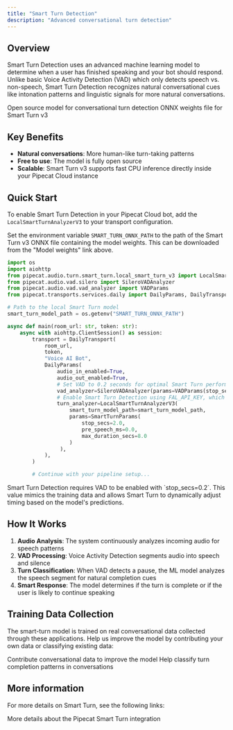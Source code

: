 ```yaml
---
title: "Smart Turn Detection"
description: "Advanced conversational turn detection"
---
```


## Overview

Smart Turn Detection uses an advanced machine learning model to determine when a user has finished speaking and your bot should respond. Unlike basic Voice Activity Detection (VAD) which only detects speech vs. non-speech, Smart Turn Detection recognizes natural conversational cues like intonation patterns and linguistic signals for more natural conversations.

<CardGroup cols={2}>
  <Card
    title="GitHub Repository"
    icon="github"
    href="https://github.com/pipecat-ai/smart-turn"
  >
    Open source model for conversational turn detection
  </Card>
  <Card
    title="Model weights"
    icon="face-smiling-hands"
    href="https://huggingface.co/pipecat-ai/smart-turn-v3/tree/main"
  >
    ONNX weights file for Smart Turn v3
  </Card>
</CardGroup>

## Key Benefits

- **Natural conversations**: More human-like turn-taking patterns
- **Free to use**: The model is fully open source
- **Scalable**: Smart Turn v3 supports fast CPU inference directly inside your Pipecat Cloud instance

## Quick Start

To enable Smart Turn Detection in your Pipecat Cloud bot, add the `LocalSmartTurnAnalyzerV3` to your transport configuration.

Set the environment variable `SMART_TURN_ONNX_PATH` to the path of the Smart Turn v3 ONNX file containing the model weights. This can be downloaded from the "Model weights" link above.

```python
import os
import aiohttp
from pipecat.audio.turn.smart_turn.local_smart_turn_v3 import LocalSmartTurnAnalyzerV3
from pipecat.audio.vad.silero import SileroVADAnalyzer
from pipecat.audio.vad.vad_analyzer import VADParams
from pipecat.transports.services.daily import DailyParams, DailyTransport

# Path to the local Smart Turn model
smart_turn_model_path = os.getenv("SMART_TURN_ONNX_PATH")

async def main(room_url: str, token: str):
    async with aiohttp.ClientSession() as session:
        transport = DailyTransport(
            room_url,
            token,
            "Voice AI Bot",
            DailyParams(
                audio_in_enabled=True,
                audio_out_enabled=True,
                # Set VAD to 0.2 seconds for optimal Smart Turn performance
                vad_analyzer=SileroVADAnalyzer(params=VADParams(stop_secs=0.2)),
                # Enable Smart Turn Detection using FAL_API_KEY, which is automatically provisioned
                turn_analyzer=LocalSmartTurnAnalyzerV3(
                    smart_turn_model_path=smart_turn_model_path,
                    params=SmartTurnParams(
                        stop_secs=2.0,
                        pre_speech_ms=0.0,
                        max_duration_secs=8.0
                    )
                 ),
            ),
        )

        # Continue with your pipeline setup...
```

<Tip>
  Smart Turn Detection requires VAD to be enabled with `stop_secs=0.2`. This
  value mimics the training data and allows Smart Turn to dynamically adjust
  timing based on the model's predictions.
</Tip>

## How It Works

1. **Audio Analysis**: The system continuously analyzes incoming audio for speech patterns
2. **VAD Processing**: Voice Activity Detection segments audio into speech and silence
3. **Turn Classification**: When VAD detects a pause, the ML model analyzes the speech segment for natural completion cues
4. **Smart Response**: The model determines if the turn is complete or if the user is likely to continue speaking

## Training Data Collection

The smart-turn model is trained on real conversational data collected through these applications. Help us improve the model by contributing your own data or classifying existing data:

<CardGroup cols={2}>
  <Card
    title="Data Collector"
    icon="microphone"
    href="https://turn-training.pipecat.ai/"
  >
    Contribute conversational data to improve the model
  </Card>
  <Card
    title="Data Classifier"
    icon="check-circle"
    href="https://smart-turn-dataset.pipecat.ai/"
  >
    Help classify turn completion patterns in conversations
  </Card>
</CardGroup>


## More information

For more details on Smart Turn, see the following links:

<CardGroup cols={2}>
  <Card
    title="Smart Turn Overview"
    href="../../../server/utilities/smart-turn/smart-turn-overview"
  >
    More details about the Pipecat Smart Turn integration
  </Card>
</CardGroup>
